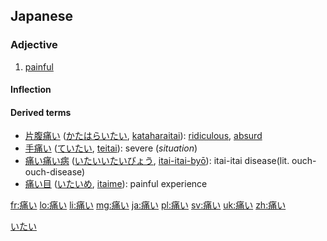 ==Japanese==
{{kanji readings tab|痛|いた|sort=いたい}}

===Adjective===
{{ja-adj|kk|decl=i|hira=いたい|rom=itai}}

# [[painful]]
#: {{usex|[[頭]]が痛い。|tr=[[あたま]]が'''いたい'''。<br/>''[[atama|Atama]] ga '''itai'''.''|t=I have a headache.|lang=ja}}

====Inflection====
{{ja-i|痛|いた|ita}}

====Derived terms====
* [[片腹痛い]] ([[かたはらいたい]], [[kataharaitai]]): [[ridiculous]], [[absurd]]
* [[手痛い]] ([[ていたい]], [[teitai]]): severe (''situation'')
* [[痛い痛い病]] ([[いたいいたいびょう]], [[itai-itai-byō]]): itai-itai disease(lit. ouch-ouch-disease)
* [[痛い目]] ([[いたいめ]], [[itaime]]): painful experience

[[Category:1000 Japanese basic words|いたい]]

[[fr:痛い]]
[[lo:痛い]]
[[li:痛い]]
[[mg:痛い]]
[[ja:痛い]]
[[pl:痛い]]
[[sv:痛い]]
[[uk:痛い]]
[[zh:痛い]]